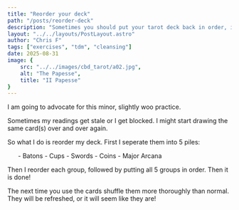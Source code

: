```yaml
---
title: "Reorder your deck"
path: "/posts/reorder-deck"
description: "Sometimes you should put your tarot deck back in order, it refreshes it. Not sure how it works or why, but sometimes I get the urge to put my cards in order and upright. Usually it is because my readings are off, or I am feeling confused by the cards being drawn. It just isn't making sense!"
layout: "../../layouts/PostLayout.astro"
author: "Chris F"
tags: ["exercises", "tdm", "cleansing"]
date: 2025-08-31
image: {
    src: "../../images/cbd_tarot/a02.jpg",
    alt: "The Papesse",
    title: "II Papesse"
}
---
```



I am going to advocate for this minor, slightly woo practice. 

Sometimes my readings get stale or I get blocked. I might start drawing the same card(s) over and over again.

So what I do is reorder my deck. First I seperate them into 5 piles:
<ul class="rt-margin">
- Batons
- Cups
- Swords
- Coins
- Major Arcana
</ul>

Then I reorder each group, followed by putting all 5 groups in order. Then it is done!

The next time you use the cards shuffle them more thoroughly than normal. They will be refreshed, or it will seem like they are!

